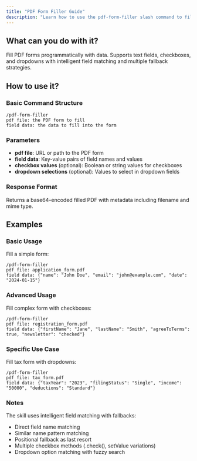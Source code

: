 ```yaml
---
title: "PDF Form Filler Guide"
description: "Learn how to use the pdf-form-filler slash command to fill out PDF forms programmatically"
---
```


## What can you do with it?

Fill PDF forms programmatically with data. Supports text fields, checkboxes, and dropdowns with intelligent field matching and multiple fallback strategies.

## How to use it?

### Basic Command Structure
```
/pdf-form-filler
pdf file: the PDF form to fill
field data: the data to fill into the form
```

### Parameters
- **pdf file**: URL or path to the PDF form
- **field data**: Key-value pairs of field names and values
- **checkbox values** (optional): Boolean or string values for checkboxes
- **dropdown selections** (optional): Values to select in dropdown fields

### Response Format
Returns a base64-encoded filled PDF with metadata including filename and mime type.

## Examples

### Basic Usage
Fill a simple form:
```
/pdf-form-filler
pdf file: application_form.pdf
field data: {"name": "John Doe", "email": "john@example.com", "date": "2024-01-15"}
```

### Advanced Usage
Fill complex form with checkboxes:
```
/pdf-form-filler
pdf file: registration_form.pdf
field data: {"firstName": "Jane", "lastName": "Smith", "agreeToTerms": true, "newsletter": "checked"}
```

### Specific Use Case
Fill tax form with dropdowns:
```
/pdf-form-filler
pdf file: tax_form.pdf
field data: {"taxYear": "2023", "filingStatus": "Single", "income": "50000", "deductions": "Standard"}
```

### Notes
The skill uses intelligent field matching with fallbacks:
- Direct field name matching
- Similar name pattern matching
- Positional fallback as last resort
- Multiple checkbox methods (.check(), setValue variations)
- Dropdown option matching with fuzzy search 